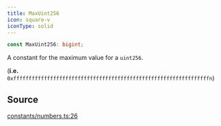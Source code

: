 ```yaml
---
title: MaxUint256
icon: square-v
iconType: solid
---
```


```ts
const MaxUint256: bigint;
```

A constant for the maximum value for a `uint256`.

(**i.e.** `0xffffffffffffffffffffffffffffffffffffffffffffffffffffffffffffffffn`)

## Source

[constants/numbers.ts:26](https://github.com/dominant-strategies/quais.js/blob/f2011176222a6c0c5640e35f5ebc39b662373b76/src/constants/numbers.ts#L26)

